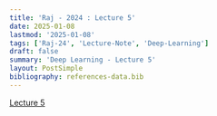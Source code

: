 ```yaml
---
title: 'Raj - 2024 : Lecture 5'
date: 2025-01-08
lastmod: '2025-01-08'
tags: ['Raj-24', 'Lecture-Note', 'Deep-Learning']
draft: false
summary: 'Deep Learning - Lecture 5'
layout: PostSimple
bibliography: references-data.bib
---
```

 
[Lecture 5](https://www.youtube.com/watch?v=rft-Pxp3dbI&list=PLp-0K3kfddPwpm8SuB262r4owIkS7NNJj&index=6&ab_channel=CarnegieMellonUniversityDeepLearning)